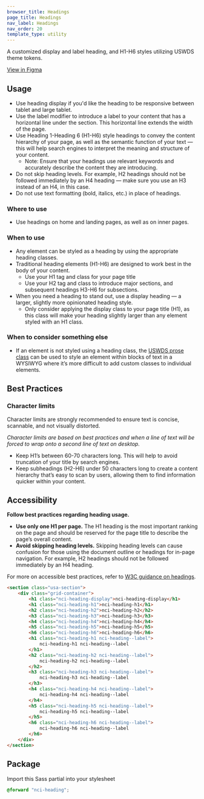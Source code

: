 ```yaml
---
browser_title: Headings
page_title: Headings
nav_label: Headings
nav_order: 20
template_type: utility
---
```


A customized display and label heading, and H1-H6 styles utilizing USWDS theme tokens.

[View in Figma](https://www.figma.com/file/4FeMfprVErO6esR8FLczp5/NCIDS-Design-Kit?type=design&node-id=5294%3A10398&mode=design&t=lGwrxbWFW3JAwAet-1)

## Usage

- Use heading display if you'd like the heading to be responsive between tablet and large tablet.
- Use the label modifier to introduce a label to your content that has a horizontal line under the section. This horizontal line extends the width of the page.
- Use Heading 1-Heading 6 (H1-H6) style headings to convey the content hierarchy of your page, as well as the semantic function of your text — this will help search engines to interpret the meaning and structure of your content.
  - Note: Ensure that your headings use relevant keywords and accurately describe the content they are introducing.
- Do not skip heading levels. For example, H2 headings should not be followed immediately by an H4 heading — make sure you use an H3 instead of an H4, in this case.
- Do not use text formatting (bold, italics, etc.) in place of headings.

### Where to use

- Use headings on home and landing pages, as well as on inner pages.

### When to use

- Any element can be styled as a heading by using the appropriate heading classes.
- Traditional heading elements (H1-H6) are designed to work best in the body of your content.
  - Use your H1 tag and class for your page title
  - Use your H2 tag and class to introduce major sections, and subsequent headings H3-H6 for subsections.
- When you need a heading to stand out, use a display heading — a larger, slightly more opinionated heading style.
  - Only consider applying the display class to your page title (H1), as this class will make your heading slightly larger than any element styled with an H1 class.

### When to consider something else

- If an element is not styled using a heading class, the [USWDS prose class](https://designsystem.digital.gov/components/prose/) can be used to style an element within blocks of text in a WYSIWYG where it’s more difficult to add custom classes to individual elements.

## Best Practices

### Character limits

Character limits are strongly recommended to ensure text is concise, scannable, and not visually distorted.

_Character limits are based on best practices and when a line of text will be forced to wrap onto a second line of text on desktop._

- Keep H1’s between 60-70 characters long. This will help to avoid truncation of your title by search engines.
- Keep subheadings (H2-H6) under 50 characters long to create a content hierarchy that’s easy to scan by users, allowing them to find information quicker within your content.

## Accessibility

**Follow best practices regarding heading usage.**

- **Use only one H1 per page.** The H1 heading is the most important ranking on the page and should be reserved for the page title to describe the page’s overall content.
- **Avoid skipping heading levels.** Skipping heading levels can cause confusion for those using the document outline or headings for in-page navigation. For example, H2 headings should not be followed immediately by an H4 heading.

For more on accessible best practices, refer to [W3C guidance on headings](https://www.w3.org/WAI/tutorials/page-structure/headings/).

```html
<section class="usa-section">
	<div class="grid-container">
		<h1 class="nci-heading-display">nci-heading-display</h1>
		<h1 class="nci-heading-h1">nci-heading-h1</h1>
		<h2 class="nci-heading-h2">nci-heading-h2</h2>
		<h3 class="nci-heading-h3">nci-heading-h3</h3>
		<h4 class="nci-heading-h4">nci-heading-h4</h4>
		<h5 class="nci-heading-h5">nci-heading-h5</h5>
		<h6 class="nci-heading-h6">nci-heading-h6</h6>
		<h1 class="nci-heading-h1 nci-heading--label">
			nci-heading-h1 nci-heading--label
		</h1>
		<h2 class="nci-heading-h2 nci-heading--label">
			nci-heading-h2 nci-heading--label
		</h2>
		<h3 class="nci-heading-h3 nci-heading--label">
			nci-heading-h3 nci-heading--label
		</h3>
		<h4 class="nci-heading-h4 nci-heading--label">
			nci-heading-h4 nci-heading--label
		</h4>
		<h5 class="nci-heading-h5 nci-heading--label">
			nci-heading-h5 nci-heading--label
		</h5>
		<h6 class="nci-heading-h6 nci-heading--label">
			nci-heading-h6 nci-heading--label
		</h6>
	</div>
</section>
```

## Package

Import this Sass partial into your stylesheet

```scss nopreview
@forward "nci-heading";
```
